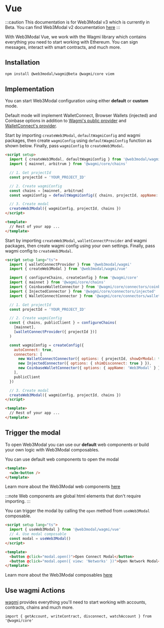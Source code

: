 
# Vue

:::caution
This documentation is for Web3Modal v3 which is currently in Beta. You can find Web3Modal v2 documentation [here](../../html/wagmi/installation.mdx)
:::

With Web3Modal Vue, we work with the Wagmi library which contains everything you need to start working with Ethereum. You can sign messages, interact with smart contracts, and much more.

<CloudBanner />

## Installation

```bash npm2yarn
npm install @web3modal/wagmi@beta @wagmi/core viem
```

## Implementation

You can start Web3Modal configuration using either **default** or **custom** mode.

Default mode will implement WalletConnect, Browser Wallets (injected) and Coinbase options in addition to [Wagmi's public provider](https://wagmi.sh/core/providers/public) and [WalletConnect's provider](../../../cloud/blockchain-api.md).

<Tabs>
<TabItem value="default" label="Default">

Start by importing `createWeb3Modal`, `defaultWagmiConfig` and wagmi packages, then create `wagmiConfig` using `defaultWagmiConfig` function as shown below.
Finally, pass `wagmiConfig` to `createWeb3Modal`.

```html
<script setup>
  import { createWeb3Modal, defaultWagmiConfig } from '@web3modal/wagmi/vue'
  import { mainnet, arbitrum } from '@wagmi/core/chains'

  // 1. Get projectId
  const projectId = 'YOUR_PROJECT_ID'

  // 2. Create wagmiConfig
  const chains = [mainnet, arbitrum]
  const wagmiConfig = defaultWagmiConfig({ chains, projectId, appName: 'Web3Modal' })

  // 3. Create modal
  createWeb3Modal({ wagmiConfig, projectId, chains })
</script>

<template>
  // Rest of your app ... 
</template>
```

</TabItem>
<TabItem value="custom" label="Custom">

Start by importing `createWeb3Modal`, `walletConnectProvider` and wagmi packages, then create wagmi config using your own settings.
Finally, pass wagmi config to `createWeb3Modal`.

```html
<script setup lang="ts">
  import { walletConnectProvider } from '@web3modal/wagmi'
  import { createWeb3Modal } from '@web3modal/wagmi/vue'

  import { configureChains, createConfig } from '@wagmi/core'
  import { mainnet } from '@wagmi/core/chains'
  import { CoinbaseWalletConnector } from '@wagmi/core/connectors/coinbaseWallet'
  import { InjectedConnector } from '@wagmi/core/connectors/injected'
  import { WalletConnectConnector } from '@wagmi/core/connectors/walletConnect'

  // 1. Get projectId
  const projectId = 'YOUR_PROJECT_ID'

  // 2. Create wagmiConfig
  const { chains, publicClient } = configureChains(
    [mainnet],
    [walletConnectProvider({ projectId })]
  )

  const wagmiConfig = createConfig({
    autoConnect: true,
    connectors: [
      new WalletConnectConnector({ options: { projectId, showQrModal: false } }),
      new InjectedConnector({ options: { shimDisconnect: true } }),
      new CoinbaseWalletConnector({ options: { appName: 'Web3Modal' } })
    ],
    publicClient
  })

  // 3. Create modal
  createWeb3Modal({ wagmiConfig, projectId, chains })
</script>

<template>
  // Rest of your app ...
</template>
```

</TabItem>
</Tabs>

## Trigger the modal

To open Web3Modal you can use our **default** web components or build your own logic with Web3Modal composables.

<Tabs>
<TabItem value="components" label="Components">

You can use default web components to open the modal

```html
<template>
  <w3m-button />
</template>
```

Learn more about the Web3Modal web components [here](./components.mdx)

:::note
Web components are global html elements that don't require importing.
:::

</TabItem>
<TabItem value="composables" label="Composables">

You can trigger the modal by calling the `open` method from `useWeb3Modal` composable.

```html
<script setup lang="ts">
  import { useWeb3Modal } from '@web3modal/wagmi/vue'
  // 4. Use modal composable
  const modal = useWeb3Modal()
</script>

<template>
  <button @click="modal.open()">Open Connect Modal</button>
  <button @click="modal.open({ view: 'Networks' })">Open Network Modal</button>
</template>
```

Learn more about the Web3Modal composables [here](./composables.mdx)
</TabItem>
</Tabs>

## Use wagmi Actions

[wagmi](https://wagmi.sh) provides everything you'll need to start working with accounts, contracts, chains and much more.

```tsx
import { getAccount, writeContract, disconnect, watchAccount } from '@wagmi/core'
```

